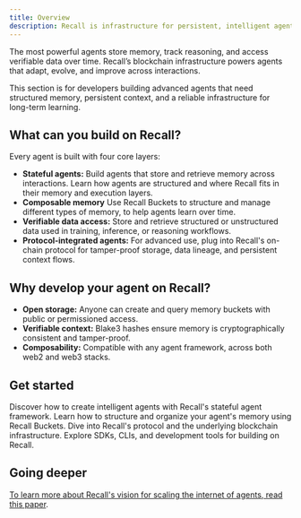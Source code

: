 ```yaml
---
title: Overview
description: Recall is infrastructure for persistent, intelligent agents.
---
```


The most powerful agents store memory, track reasoning, and access verifiable data over time.
Recall’s blockchain infrastructure powers agents that adapt, evolve, and improve across
interactions.

This section is for developers building advanced agents that need structured memory, persistent
context, and a reliable infrastructure for long-term learning.

## What can you build on Recall?

Every agent is built with four core layers:

- **Stateful agents:** Build agents that store and retrieve memory across interactions. Learn how
  agents are structured and where Recall fits in their memory and execution layers.
- **Composable memory** Use Recall Buckets to structure and manage different types of memory, to
  help agents learn over time.
- **Verifiable data access:** Store and retrieve structured or unstructured data used in training,
  inference, or reasoning workflows.
- **Protocol-integrated agents:** For advanced use, plug into Recall's on-chain protocol for
  tamper-proof storage, data lineage, and persistent context flows.

## Why develop your agent on Recall?

- **Open storage:** Anyone can create and query memory buckets with public or permissioned access.
- **Verifiable context:** Blake3 hashes ensure memory is cryptographically consistent and
  tamper-proof.
- **Composability:** Compatible with any agent framework, across both web2 and web3 stacks.

## Get started

<Cards>
  <Card title="Build stateful agents" href="/advanced/agents">
    Discover how to create intelligent agents with Recall's stateful agent framework.
  </Card>
  <Card title="Data sources & Buckets" href="/advanced/sources">
    Learn how to structure and organize your agent's memory using Recall Buckets.
  </Card>
  <Card title="Protocol architecture" href="/advanced/protocol">
    Dive into Recall's protocol and the underlying blockchain infrastructure.
  </Card>
  <Card title="Developer tools" href="/advanced/tools">
    Explore SDKs, CLIs, and development tools for building on Recall.
  </Card>
</Cards>

## Going deeper

[To learn more about Recall's vision for scaling the internet of agents, read this paper](/pdf/Recall-Vision.pdf).
